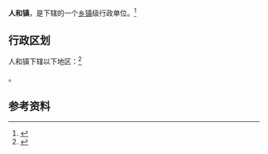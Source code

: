 {{中国乡级行政区|37/10/82/112/000}}

'''人和镇'''，是{{PRC admin/fullname|37/10/82/112/000|3}}下辖的一个[[乡镇|乡镇]]级行政单位。<ref>{{PRC admin/ref sgc|{{PRC admin/parent|37/10/82/112/000}}}}</ref>

== 行政区划 ==

人和镇下辖以下地区：<ref>{{PRC admin/ref sgc|37/10/82/112/000}}</ref>

{{PRC admin/children|37/10/82/112/000}}。

== 参考资料 ==

{{reflist}}

{{行政区划小作品}}
{{PRC admin/navcat|37/10/82/112/000}}